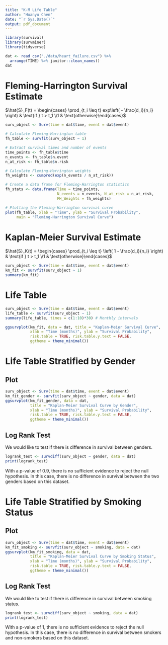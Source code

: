 ```yaml
---
title: "K-M Life Table"
author: "Huanyu Chen"
date: "`r Sys.Date()`"
output: pdf_document
---
```


```r
library(survival)
library(survminer)
library(tidyverse)
```

```r
dat <- read_csv("./data/heart_failure.csv") %>% 
  arrange(TIME) %>% janitor::clean_names()
dat
```

# Fleming-Harrington Survival Estimate

$\hat{S}_F(t) = \begin{cases} \prod_{t_i \leq t} exp\left( - \frac{d_i}{n_i} \right) & \text{if } t > t_1 \\1 & \text{otherwise}\end{cases}$

```r
surv_object <- Surv(time = dat$time, event = dat$event)

# Calculate Fleming-Harrington table
fh_table <- survfit(surv_object ~ 1)

# Extract survival times and number of events
time_points <- fh_table$time
n_events <- fh_table$n.event
n_at_risk <- fh_table$n.risk

# Calculate Fleming-Harrington weights
fh_weights <- cumprod(exp(n_events / n_at_risk))

# Create a data frame for Fleming-Harrington statistics
fh_stats <- data.frame(Time = time_points,
                       N_events = n_events, N_at_risk = n_at_risk,
                       FH_Weights = fh_weights)

# Plotting the Fleming-Harrington survival curve
plot(fh_table, xlab = "Time", ylab = "Survival Probability",
     main = "Fleming-Harrington Survival Curve")
```

# Kaplan-Meier Survival Estimate

$\hat{S}_K(t) = \begin{cases} \prod_{t_i \leq t} \left( 1 - \frac{d_i}{n_i} \right) & \text{if } t > t_1 \\1 & \text{otherwise}\end{cases}$

```r
surv_object <- Surv(time = dat$time, event = dat$event)
km_fit <- survfit(surv_object ~ 1)
summary(km_fit)
```

# Life Table

```r
surv_object <- Surv(time = dat$time, event = dat$event)
life_table <- survfit(surv_object ~ 1)
summary(life_table, times = c(1:10)*30) # Monthly intervals

ggsurvplot(km_fit, data = dat, title = "Kaplan-Meier Survival Curve",
           xlab = "Time (months)", ylab = "Survival Probability",
           risk.table = TRUE, risk.table.y.text = FALSE, 
           ggtheme = theme_minimal())
```

# Life Table Stratified by Gender

## Plot

```r
surv_object <- Surv(time = dat$time, event = dat$event)
km_fit_gender <- survfit(surv_object ~ gender, data = dat)
ggsurvplot(km_fit_gender, data = dat, 
           title = "Kaplan-Meier Survival Curve by Gender",
           xlab = "Time (months)", ylab = "Survival Probability",
           risk.table = TRUE, risk.table.y.text = FALSE, 
           ggtheme = theme_minimal())
```

## Log Rank Test

We would like to test if there is difference in survival between genders.

```r
logrank_test <- survdiff(surv_object ~ gender, data = dat)
print(logrank_test)
```

With a p-value of 0.9, there is no sufficient evidence to reject the null hypothesis. In this case, there is no difference in survival between the two genders based on this dataset.

# Life Table Stratified by Smoking Status

## Plot

```r
surv_object <- Surv(time = dat$time, event = dat$event)
km_fit_smoking <- survfit(surv_object ~ smoking, data = dat)
ggsurvplot(km_fit_smoking, data = dat, 
           title = "Kaplan-Meier Survival Curve by Smoking Status",
           xlab = "Time (months)", ylab = "Survival Probability",
           risk.table = TRUE, risk.table.y.text = FALSE, 
           ggtheme = theme_minimal())
```

## Log Rank Test

We would like to test if there is difference in survival between smoking status.

```r
logrank_test <- survdiff(surv_object ~ smoking, data = dat)
print(logrank_test)
```

With a p-value of 1, there is no sufficient evidence to reject the null hypothesis. In this case, there is no difference in survival between smokers and non-smokers based on this dataset.
